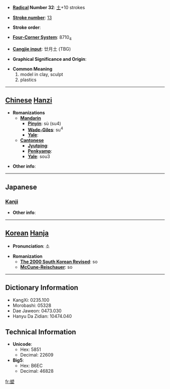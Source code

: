 * '''[[Wiktionary:Chinese radical index| Radical]] Number 32''': [[Wiktionary:Chinese radical index 土|土]]+10 strokes

* '''[[Wiktionary:Chinese total strokes index|Stroke number]]''': [[Wiktionary:Chinese total strokes index 13|13]]

* '''Stroke order''': 

* '''[[Wiktionary:Chinese four corner index|Four-Corner System]]''': 8710<sub>4</sub>

* '''[[Wiktionary:Chinese Cangjie index|Cangjie input]]''': 廿月土 (TBG)

* '''Graphical Significance and Origin''': 

* '''Common Meaning'''
*#model in clay, sculpt
*# plastics


----

== [[Chinese]] [[Hanzi]] ==

* '''Romanizations'''
** '''[[Mandarin]]'''
*** '''[[Pinyin]]''': sù (su4)
*** '''[[Wade-Giles]]''': su<sup>4</sup>
*** '''[[Yale]]''': 
** '''[[Cantonese]]'''
*** '''[[Jyutping]]''':
*** '''[[Penkyamp]]''': 
*** '''[[Yale]]''': sou3

* '''Other info''': 

----

==Japanese==
===[[Kanji]]===
{{kanji|on readings=[[そ]] (so)|kun readings=[[でく]] (deku)}}

* '''Other info''':  

----

== [[Korean]] [[Hanja]] ==

* '''Pronunciation''': 소

* '''Romanization'''
** '''[[The 2000 South Korean Revised Romanization|The 2000 South Korean Revised]]''': so
** '''[[McCune-Reischauer]]''': so

----

== Dictionary Information ==

* KangXi: 0235.100
* Morobashi: 05328
* Dae Jaweon: 0473.030
* Hanyu Da Zidian: 10474.040

== Technical Information ==

* '''Unicode''':
** Hex: 5851
** Decimal: 22609
* '''Big5''':
** Hex: B6EC
** Decimal: 46828

[[fr:塑]]
